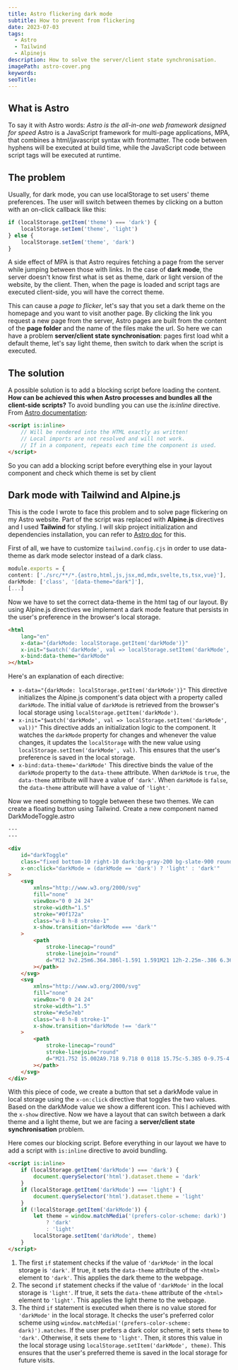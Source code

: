 ```yaml
---
title: Astro flickering dark mode
subtitle: How to prevent from flickering
date: 2023-07-03
tags:
  - Astro
  - Tailwind
  - Alpinejs
description: How to solve the server/client state synchronisation.
imagePath: astro-cover.png
keywords:
seoTitle:
---
```


## What is Astro

To say it with Astro words: _Astro is the all-in-one web framework designed for speed_
Astro is a JavaScript framework for multi-page applications, MPA, that combines a html/javascript syntax with frontmatter. The code between hyphens will be executed at build time, while the JavaScript code between script tags will be executed at runtime.

## The problem

Usually, for dark mode, you can use localStorage to set users' theme preferences. The user will switch between themes by clicking on a button with an on-click callback like this:

```javascript
if (localStorage.getItem('theme') === 'dark') {
	localStorage.setIem('theme', 'light')
} else {
	localStorage.setIem('theme', 'dark')
}
```

A side effect of MPA is that Astro requires fetching a page from the server while jumping between those with links. In the case of **dark mode**, the server doesn't know first what is set as theme, dark or light version of the website, by the client. Then, when the page is loaded and script tags are executed client-side, you will have the correct theme.

This can cause a _page to flicker_, let's say that you set a dark theme on the homepage and you want to visit another page. By clicking the link you request a new page from the server, Astro pages are built from the content of the **page folder** and the name of the files make the url. So here we can have a problem **server/client state synchronisation**: pages first load whit a default theme, let's say light theme, then switch to dark when the script is executed.

## The solution

A possible solution is to add a blocking script before loading the content. **How can be achieved this when Astro processes and bundles all the client-side scripts?**
To avoid bundling you can use the _is:inline_ directive. From [Astro documentation](https://docs.astro.build/en/guides/client-side-scripts/):

```html
<script is:inline>
	// Will be rendered into the HTML exactly as written!
	// Local imports are not resolved and will not work.
	// If in a component, repeats each time the component is used.
</script>
```

So you can add a blocking script before everything else in your layout component and check which theme is set by client

## Dark mode with Tailwind and Alpine.js

This is the code I wrote to face this problem and to solve page flickering on my Astro website.
Part of the script was replaced with **Alpine.js** directives and I used **Tailwind** for styling.
I will skip project initialization and dependencies installation, you can refer to [Astro doc](https://docs.astro.build/en/guides/integrations-guide/) for this.

First of all, we have to customize `tailwind.config.cjs` in order to use data-theme as dark mode selector instead of a dark class.

```typescript
module.exports = {
content: ['./src/**/*.{astro,html,js,jsx,md,mdx,svelte,ts,tsx,vue}'],
darkMode: ['class', '[data-theme="dark"]'],
[...]
```

Now we have to set the correct data-theme in the html tag of our layout. By using Alpine.js directives we implement a dark mode feature that persists in the user's preference in the browser's local storage.

```html
<html
	lang="en"
	x-data="{darkMode: localStorage.getItem('darkMode')}"
	x-init="$watch('darkMode', val => localStorage.setItem('darkMode', val))"
	x-bind:data-theme="darkMode"
></html>
```

Here's an explanation of each directive:

- `x-data="{darkMode: localStorage.getItem('darkMode')}"`
  This directive initializes the Alpine.js component's data object with a property called `darkMode`. The initial value of `darkMode` is retrieved from the browser's local storage using `localStorage.getItem('darkMode')`.
- `x-init="$watch('darkMode', val => localStorage.setItem('darkMode', val))"`
  This directive adds an initialization logic to the component. It watches the `darkMode` property for changes and whenever the value changes, it updates the `localStorage` with the new value using `localStorage.setItem('darkMode', val)`. This ensures that the user's preference is saved in the local storage.
- `x-bind:data-theme='darkMode'`
  This directive binds the value of the `darkMode` property to the `data-theme` attribute.
  When `darkMode` is `true`, the `data-theme` attribute will have a value of `'dark'`. When `darkMode` is `false`, the `data-theme` attribute will have a value of `'light'`.

Now we need something to toggle between these two themes. We can create a floating button using Tailwind. Create a new component named DarkModeToggle.astro

```html
---
---

<div
	id="darkToggle"
	class="fixed bottom-10 right-10 dark:bg-gray-200 bg-slate-900 rounded-full h-12 w-12 cursor-pointer flex items-center justify-center z-50 hover:scale-125 transition-all duration-500"
	x-on:click="darkMode = (darkMode == 'dark') ? 'light' : 'dark'"
>
	<svg
		xmlns="http://www.w3.org/2000/svg"
		fill="none"
		viewBox="0 0 24 24"
		stroke-width="1.5"
		stroke="#0f172a"
		class="w-8 h-8 stroke-1"
		x-show.transition="darkMode === 'dark'"
	>
		<path
			stroke-linecap="round"
			stroke-linejoin="round"
			d="M12 3v2.25m6.364.386l-1.591 1.591M21 12h-2.25m-.386 6.364l-1.591-1.591M12 18.75V21m-4.773-4.227l-1.591 1.591M5.25 12H3m4.227-4.773L5.636 5.636M15.75 12a3.75 3.75 0 11-7.5 0 3.75 3.75 0 017.5 0z"
		></path>
	</svg>
	<svg
		xmlns="http://www.w3.org/2000/svg"
		fill="none"
		viewBox="0 0 24 24"
		stroke-width="1.5"
		stroke="#e5e7eb"
		class="w-8 h-8 stroke-1"
		x-show.transition="darkMode !== 'dark'"
	>
		<path
			stroke-linecap="round"
			stroke-linejoin="round"
			d="M21.752 15.002A9.718 9.718 0 0118 15.75c-5.385 0-9.75-4.365-9.75-9.75 0-1.33.266-2.597.748-3.752A9.753 9.753 0 003 11.25C3 16.635 7.365 21 12.75 21a9.753 9.753 0 009.002-5.998z"
		></path>
	</svg>
</div>
```

With this piece of code, we create a button that set a darkMode value in local storage using the `x-on:click` directive that toggles the two values. Based on the darkMode value we show a different icon. This I achieved with the `x-show` directive.
Now we have a layout that can switch between a dark theme and a light theme, but we are facing a **server/client state synchronisation** problem.

Here comes our blocking script. Before everything in our layout we have to add a script with `is:inline` directive to avoid bundling.

```html
<script is:inline>
	if (localStorage.getItem('darkMode') === 'dark') {
		document.querySelector('html').dataset.theme = 'dark'
	}
	if (localStorage.getItem('darkMode') === 'light') {
		document.querySelector('html').dataset.theme = 'light'
	}
	if (!localStorage.getItem('darkMode')) {
		let theme = window.matchMedia('(prefers-color-scheme: dark)')
			? 'dark'
			: 'light'
		localStorage.setItem('darkMode', theme)
	}
</script>
```

1. The first `if` statement checks if the value of `'darkMode'` in the local storage is `'dark'`. If true, it sets the `data-theme` attribute of the `<html>` element to `'dark'`. This applies the dark theme to the webpage.
2. The second `if` statement checks if the value of `'darkMode'` in the local storage is `'light'`. If true, it sets the `data-theme` attribute of the `<html>` element to `'light'`. This applies the light theme to the webpage.
3. The third `if` statement is executed when there is no value stored for `'darkMode'` in the local storage. It checks the user's preferred color scheme using `window.matchMedia('(prefers-color-scheme: dark)').matches`. If the user prefers a dark color scheme, it sets `theme` to `'dark'`. Otherwise, it sets `theme` to `'light'`. Then, it stores this value in the local storage using `localStorage.setItem('darkMode', theme)`. This ensures that the user's preferred theme is saved in the local storage for future visits.
